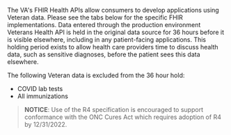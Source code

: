 The VA's FHIR Health APIs allow consumers to develop applications using Veteran data. Please see the tabs below for the specific FHIR implementations. Data entered through the production environment Veterans Health API is held in the original data source for 36 hours before it is visible elsewhere, including in any patient-facing applications. This holding period exists to allow health care providers time to discuss health data, such as sensitive diagnoses, before the patient sees this data elsewhere.

The following Veteran data is excluded from the 36 hour hold:
* COVID lab tests
* All immunizations

> **NOTICE**: Use of the R4 specification is encouraged to support conformance with the ONC Cures Act which requires adoption of R4 by 12/31/2022.
